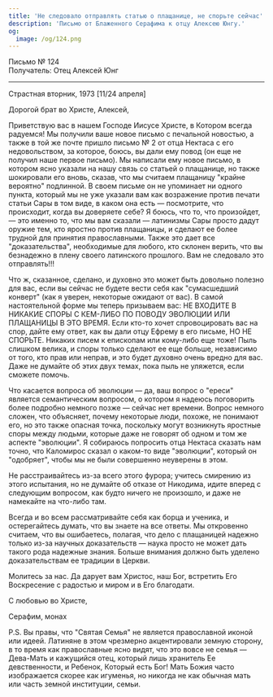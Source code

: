 ```yaml
---
title: 'Не следовало отправлять статью о плащанице, не спорьте сейчас'
description: 'Письмо от Блаженного Серафима к отцу Алексею Юнгу.'
og:
  image: /og/124.png
---
```


<div style={{textAlign:'right', fontFamily:'monospace'}}>Письмо № 124</div>
<div style={{textAlign:'left', fontFamily:'monospace'}}>Получатель: Отец Алексей Юнг</div>

---

Страстная вторник, 1973 [11/24 апреля]

Дорогой брат во Христе, Алексей,

Приветствую вас в нашем Господе Иисусе Христе, в Котором всегда радуемся! Мы получили ваше новое письмо с печальной новостью, а также в той же почте пришло письмо № 2 от отца Нектаса с его недовольством, за которое, боюсь, вы дали ему повод (он еще не получил наше первое письмо). Мы написали ему новое письмо, в котором ясно указали на нашу связь со статьей о плащанице, но также шокировали его вновь, сказав, что мы считаем плащаницу "крайне вероятно" подлинной. В своем письме он не упоминает ни одного пункта, который мы не уже указали вам как возражение против печати статьи Сары в том виде, в каком она есть — посмотрите, что происходит, когда вы доверяете себе? Я боюсь, что то, что произойдет, — это именно то, что мы вам сказали — латинизмы Сары просто дадут оружие тем, кто яростно против плащаницы, и сделают ее более трудной для принятия православными. Также это дает все "доказательства", необходимые для любого, кто склонен верить, что вы безнадежно в плену своего латинского прошлого. Вам не следовало это отправлять!!!

Что ж, сказанное, сделано, и духовно это может быть довольно полезно для вас, если вы сейчас не будете вести себя как "сумасшедший конверт" (как я уверен, некоторые ожидают от вас). В самой настоятельной форме мы теперь призываем вас: НЕ ВХОДИТЕ В НИКАКИЕ СПОРЫ С КЕМ-ЛИБО ПО ПОВОДУ ЭВОЛЮЦИИ ИЛИ ПЛАЩАНИЦЫ В ЭТО ВРЕМЯ. Если кто-то хочет спровоцировать вас на спор, дайте ему ответ, как вы дали отцу Ефрему в его письме, НО НЕ СПОРЬТЕ. Никаких писем к епископам или кому-либо еще тоже! Пыль слишком велика, и споры только сделают ее еще больше, независимо от того, кто прав или неправ, и это будет духовно очень вредно для вас. Даже не думайте об этих двух темах, пока пыль не уляжется, если сможете помочь.

Что касается вопроса об эволюции — да, ваш вопрос о "ереси" является семантическим вопросом, о котором я надеюсь поговорить более подробно немного позже — сейчас нет времени. Вопрос немного сложен, что объясняет, почему некоторые люди, похоже, не понимают его, но это также опасная точка, поскольку могут возникнуть яростные споры между людьми, которые даже не говорят об одном и том же аспекте "эволюции". Я собираюсь попросить отца Нектаса сказать нам точно, что Каломирос сказал о каком-то виде "эволюции", который он "одобряет", чтобы мы не были совершенно неуверены в этом.

Не расстраивайтесь из-за всего этого фурора; учитесь смирению из этого испытания, но не думайте об отказе от Никодима, идите вперед с следующим вопросом, как будто ничего не произошло, и даже не намекайте на что-либо там.

Всегда и во всем рассматривайте себя как борца и ученика, и остерегайтесь думать, что вы знаете на все ответы. Мы откровенно считаем, что вы ошибаетесь, полагая, что дело с плащаницей надежно только из-за научных доказательств — наука просто не может дать такого рода надежные знания. Больше внимания должно быть уделено доказательствам ее традиции в Церкви.

Молитесь за нас. Да дарует вам Христос, наш Бог, встретить Его Воскресение с радостью и миром и в Его благодати.

С любовью во Христе,

Серафим, монах

P.S. Вы правы, что "Святая Семья" не является православной иконой или идеей. Латиняне в этом чрезмерно акцентировали земную сторону, в то время как православные ясно видят, что это вовсе не семья — Дева-Мать и кажущийся отец, который лишь хранитель Ее девственности, и Ребенок, Который есть Бог! Мать Божия часто изображается скорее как игуменья, но никогда не как обычная мать или часть земной институции, семьи.
